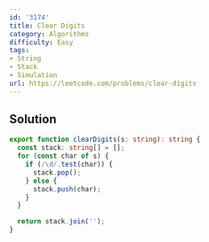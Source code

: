```yaml
---
id: '3174'
title: Clear Digits
category: Algorithms
difficulty: Easy
tags:
- String
- Stack
- Simulation
url: https://leetcode.com/problems/clear-digits
---
```


## Solution

```typescript filename="solution.ts" copy
export function clearDigits(s: string): string {
  const stack: string[] = [];
  for (const char of s) {
    if (/\d/.test(char)) {
      stack.pop();
    } else {
      stack.push(char);
    }
  }

  return stack.join('');
}
```

